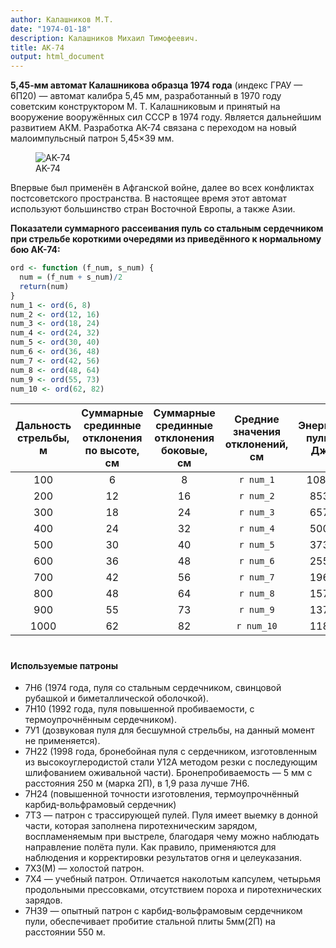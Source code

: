 ---
author: Калашников М.Т.
date: "1974-01-18"
description: Калашников Михаил Тимофеевич.
title: AK-74
output: html_document
---

**5,45-мм автомат Калашникова образца 1974 года** (индекс ГРАУ — 6П20) — автомат калибра 5,45 мм, разработанный в 1970 году советским конструктором М. Т. Калашниковым и принятый на вооружение вооружённых сил СССР в 1974 году. Является дальнейшим развитием АКМ. Разработка АК-74 связана с переходом на новый малоимпульсный патрон 5,45×39 мм.

![AK-74](https://upload.wikimedia.org/wikipedia/commons/f/fa/Ak74l.jpg)

Впервые был применён в Афганской войне, далее во всех конфликтах постсоветского пространства. В настоящее время этот автомат используют большинство стран Восточной Европы, а также Азии.


**Показатели суммарного рассеивания пуль со стальным сердечником при стрельбе короткими очередями из приведённого к нормальному бою АК-74:**

```{r include=FALSE}
ord <- function (f_num, s_num) {
  num = (f_num + s_num)/2
  return(num)
}
num_1 <- ord(6, 8)
num_2 <- ord(12, 16)
num_3 <- ord(18, 24)
num_4 <- ord(24, 32)
num_5 <- ord(30, 40)
num_6 <- ord(36, 48)
num_7 <- ord(42, 56)
num_8 <- ord(48, 64)
num_9 <- ord(55, 73)
num_10 <- ord(62, 82)
```


| Дальность стрельбы, м	| Суммарные срединные отклонения по высоте, см	| Суммарные срединные отклонения боковые, см | Средние значения отклонений, см |	Энергия пули, Дж |
| :---: | :---: | :---: | :---: | :---: |
| 100 | 6 | 8 | `r num_1` | 1089 |
| 200	| 12 | 16 | `r num_2` | 853 |
| 300	| 18 | 24 | `r num_3` | 657 |
| 400	| 24 | 32 | `r num_4` | 500 |
| 500	| 30 | 40 | `r num_5` | 373 |
| 600	| 36 | 48 | `r num_6` | 255 |
| 700	| 42 | 56 | `r num_7` | 196 |
| 800 |	48 | 64 | `r num_8` | 157 |
| 900	| 55 | 73 | `r num_9` | 137 |
| 1000 |	62 | 82 | `r num_10` | 118 |

#
#### Используемые патроны

* 7Н6 (1974 года, пуля со стальным сердечником, свинцовой рубашкой и биметаллической оболочкой).
* 7Н10 (1992 года, пуля повышенной пробиваемости, с термоупрочнённым сердечником).
* 7У1 (дозвуковая пуля для бесшумной стрельбы, на данный момент не применяется).
* 7Н22 (1998 года, бронебойная пуля с сердечником, изготовленным из высокоуглеродистой стали У12А методом резки с последующим шлифованием оживальной части). Бронепробиваемость — 5 мм с расстояния 250 м (марка 2П), в 1,9 раза лучше 7Н6.
* 7Н24 (повышенной точности изготовления, термоупрочнённый карбид-вольфрамовый сердечник)
* 7Т3 — патрон с трассирующей пулей. Пуля имеет выемку в донной части, которая заполнена пиротехническим зарядом, воспламеняемым при выстреле, благодаря чему можно наблюдать направление полёта пули. Как правило, применяются для наблюдения и корректировки результатов огня и целеуказания.
* 7Х3(М) — холостой патрон.
* 7Х4 — учебный патрон. Отличается наколотым капсулем, четырьмя продольными прессовками, отсутствием пороха и пиротехнических зарядов.
* 7Н39 — опытный патрон с карбид-вольфрамовым сердечником пули, обеспечивает пробитие стальной плиты 5мм(2П) на расстоянии 550 м.